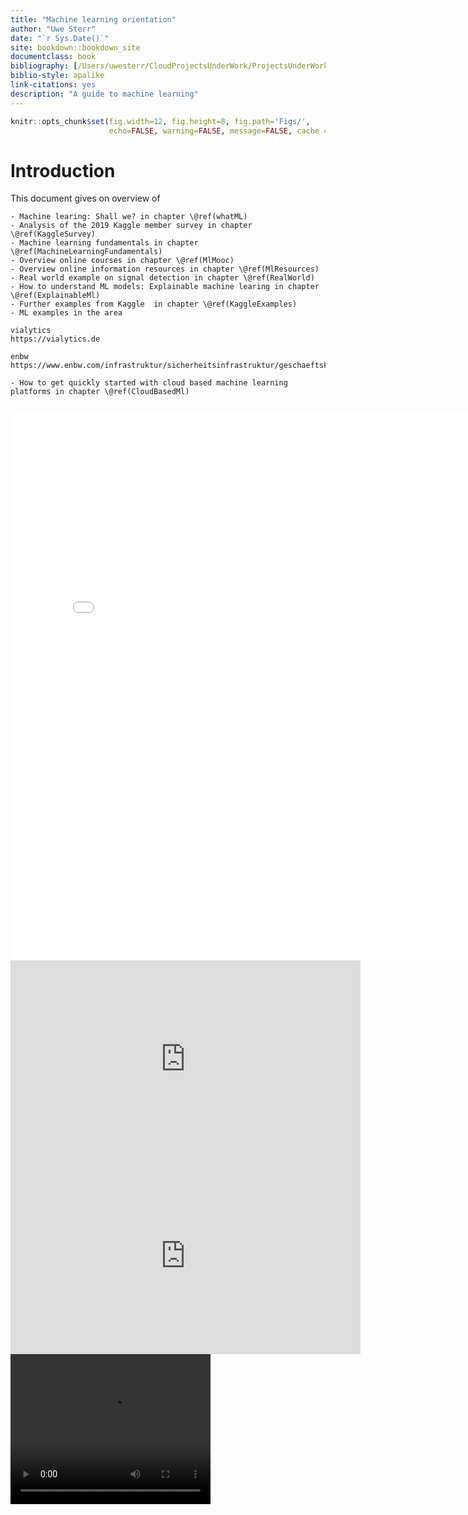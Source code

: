```yaml
--- 
title: "Machine learning orientation"
author: "Uwe Sterr"
date: "`r Sys.Date()`"
site: bookdown::bookdown_site
documentclass: book
bibliography: [/Users/uwesterr/CloudProjectsUnderWork/ProjectsUnderWork/bibliographyGeneral.bib]
biblio-style: apalike
link-citations: yes
description: "A guide to machine learning"
---
```



```r
knitr::opts_chunk$set(fig.width=12, fig.height=8, fig.path='Figs/',
                      echo=FALSE, warning=FALSE, message=FALSE, cache = TRUE)

```

# Introduction

This document gives on overview of

```block2
- Machine learing: Shall we? in chapter \@ref(whatML)
- Analysis of the 2019 Kaggle member survey in chapter \@ref(KaggleSurvey)
- Machine learning fundamentals in chapter \@ref(MachineLearningFundamentals)
- Overview online courses in chapter \@ref(MlMooc)
- Overview online information resources in chapter \@ref(MlResources)
- Real world example on signal detection in chapter \@ref(RealWorld) 
- How to understand ML models: Explainable machine learing in chapter \@ref(ExplainableMl)
- Further examples from Kaggle  in chapter \@ref(KaggleExamples) 
- ML examples in the area

vialytics
https://vialytics.de 

enbw
https://www.enbw.com/infrastruktur/sicherheitsinfrastruktur/geschaeftskunden/produkte/safeplaces 

- How to get quickly started with cloud based machine learning platforms in chapter \@ref(CloudBasedMl) 


```


<embed src="../MachineLearningOrientierung.pdf" width="800" height="875" 
 type="application/pdf">


<iframe width="560" height="315" src="https://www.youtube.com/embed/gG6WnMb9Fho?start=1946" frameborder="0" allow="accelerometer; autoplay; encrypted-media; gyroscope; picture-in-picture" allowfullscreen></iframe>

<iframe width="560" height="315" src="https://www.youtube.com/embed/4MOx2_e5tug" frameborder="0" allow="accelerometer; autoplay; encrypted-media; gyroscope; picture-in-picture" allowfullscreen></iframe>



<video width="320" height="240" loop controls>
  <source src="images/VaihingenTubMovieV3WithSteeringAndSalient.mp4" type="video/mp4">
  Your browser does not support the video tag.
</video>



## Want to meet ML people from academia and industrie

- Machine Learning User Group Stuttgart MLUGS  
    - Technically oriented
    - 419 members
    - https://www.meetup.com/Machine-Learning-UserGroup-Stuttgart/
    

- Build selfdrving RoboCar  
    - hands on, build a real world system
    - 153 members
    - https://www.meetup.com/Esslingen-Makerspace/


<iframe width="560" height="315" src="https://www.youtube.com/embed/AFHtBDaqQqk" frameborder="0" allow="accelerometer; autoplay; encrypted-media; gyroscope; picture-in-picture" allowfullscreen></iframe>

    
- Stuttgart AI
    - More concepts and industrie presenting themself
    - 979 members
    - https://www.meetup.com/StuttgartAI/
    

